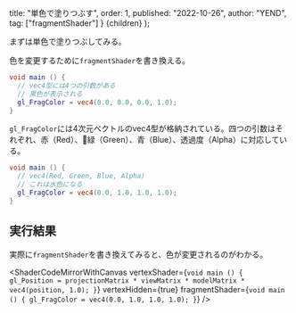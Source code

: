 
  title: "単色で塗りつぶす",
  order: 1,
  published: "2022-10-26",
  author: "YEND",
  tag: ["fragmentShader"]
}
  <LearningLayout meta={meta}>{children}</LearningLayout>
);

まずは単色で塗りつぶしてみる。

色を変更するために`fragmentShader`を書き換える。

```glsl
void main () {
  // vec4型には4つの引数がある
  // 黒色が表示される
  gl_FragColor = vec4(0.0, 0.0, 0.0, 1.0);
}
```

`gl_FragColor`には4次元ベクトルのvec4型が格納されている。四つの引数はそれぞれ、赤（Red）、緑（Green）、青（Blue）、透過度（Alpha）に対応している。

```glsl
void main () {
  // vec4(Red, Green, Blue, Alpha)
  // これは水色になる
  gl_FragColor = vec4(0.0, 1.0, 1.0, 1.0);
}
```

## 実行結果

実際に`fragmentShader`を書き換えてみると、色が変更されるのがわかる。

<ShaderCodeMirrorWithCanvas
  vertexShader={`void main () {
  gl_Position = projectionMatrix * viewMatrix * modelMatrix * vec4(position, 1.0);
}`}
  vertexHidden={true}
  fragmentShader={`void main () {
  gl_FragColor = vec4(0.0, 1.0, 1.0, 1.0);
}`}
/>